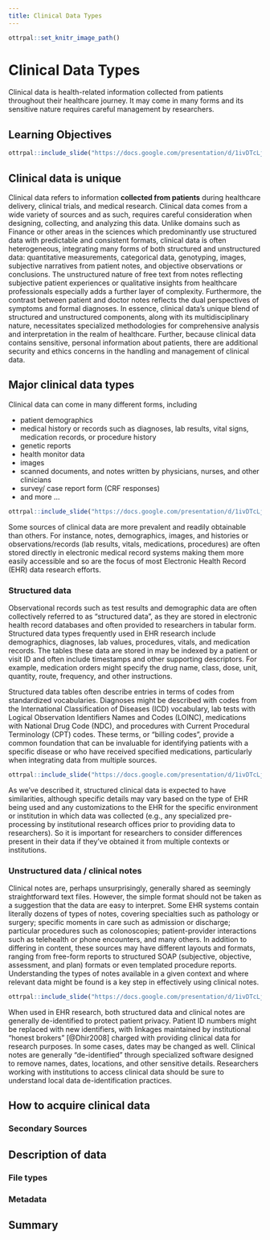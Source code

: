 ```yaml
---
title: Clinical Data Types
---
```


```r
ottrpal::set_knitr_image_path()
```


# Clinical Data Types

Clinical data is health-related information collected from patients throughout their healthcare journey. It may come in many forms and its sensitive nature requires careful management by researchers. 

## Learning Objectives

```r
ottrpal::include_slide("https://docs.google.com/presentation/d/1ivDTcLjb2078O0GemkSeCgC1jmxk4fMsiFQaPaer9mQ/edit#slide=id.g3385bea4ad0_0_30" )
```



## Clinical data is unique

Clinical data refers to information __collected from patients__ during healthcare delivery, clinical trials, and medical research. Clinical data comes from a wide variety of sources and as such, requires careful consideration when designing, collecting, and analyzing this data. Unlike domains such as Finance or other areas in the sciences which predominantly use structured data with predictable and consistent formats, clinical data is often heterogeneous, integrating many forms of both structured and unstructured data: quantitative measurements, categorical data, genotyping, images, subjective narratives from patient notes, and objective observations or conclusions. The unstructured nature of free text from notes reflecting subjective patient experiences or qualitative insights from healthcare professionals especially adds a further layer of complexity. Furthermore, the contrast between patient and doctor notes reflects the dual perspectives of symptoms and formal diagnoses. In essence, clinical data's unique blend of structured and unstructured components, along with its multidisciplinary nature, necessitates specialized methodologies for comprehensive analysis and interpretation in the realm of healthcare. Further, because clinical data contains sensitive, personal information about patients, there are additional security and ethics concerns in the handling and management of clinical data.

## Major clinical data types

Clinical data can come in many different forms, including

* patient demographics
* medical history or records such as diagnoses, lab results, vital signs, medication records, or procedure history
* genetic reports
* health monitor data
* images
* scanned documents, and notes written by physicians, nurses, and other clinicians
* survey/ case report form (CRF responses)
* and more ...

```r
ottrpal::include_slide("https://docs.google.com/presentation/d/1ivDTcLjb2078O0GemkSeCgC1jmxk4fMsiFQaPaer9mQ/edit?slide=id.g35bf5e18bfe_0_0#slide=id.g35bf5e18bfe_0_0")
```

Some sources of clinical data are more prevalent and readily obtainable than others. For instance, notes, demographics, images, and histories or observations/records (lab results, vitals, medications, procedures) are often stored directly in electronic medical record systems making them more easily accessible and so are the focus of most Electronic Health Record (EHR) data research efforts.

### Structured data

Observational records such as test results and demographic data are often collectively referred to as “structured data”, as they are stored in electronic health record databases and often provided to researchers in tabular form. Structured data types frequently used in EHR research include demographics, diagnoses, lab values, procedures, vitals, and medication records. The tables these data are stored in may be indexed by a patient or visit ID and often include timestamps and other supporting descriptors. For example, medication orders might specify the drug name, class, dose, unit, quantity, route, frequency, and other instructions.

Structured data tables often describe entries in terms of codes from standardized vocabularies. Diagnoses might be described with codes from the International Classification of Diseases (ICD) vocabulary, lab tests with Logical Observation Identifiers Names and Codes (LOINC), medications with National Drug Code (NDC), and procedures with Current Procedural Terminology (CPT) codes. These terms, or "billing codes", provide a common foundation that can be invaluable for identifying patients with a specific disease or who have received specified medications, particularly when integrating data from multiple sources.

```r
ottrpal::include_slide("https://docs.google.com/presentation/d/1ivDTcLjb2078O0GemkSeCgC1jmxk4fMsiFQaPaer9mQ/edit#slide=id.g3385bea4ad0_0_0" )
```

As we've described it, structured clinical data is expected to have similarities, although specific details may vary based on the type of EHR being used and any customizations to the EHR for the specific environment or institution in which data was collected (e.g., any specialized pre-processing by institutional research offices prior to providing data to researchers). So it is important for researchers to consider differences present in their data if they've obtained it from multiple contexts or institutions.

### Unstructured data / clinical notes

Clinical notes are, perhaps unsurprisingly, generally shared as seemingly straightforward text files. However, the simple format should not be taken as a suggestion that the data are easy to interpret. Some EHR systems contain literally dozens of types of notes, covering specialties such as pathology or surgery; specific moments in care such as admission or discharge; particular procedures such as colonoscopies; patient-provider interactions such as telehealth or phone encounters, and many others. In addition to differing in content, these sources may have different layouts and formats, ranging from free-form reports to structured SOAP (subjective, objective, assessment, and plan) formats or even templated procedure reports. Understanding the types of notes available in a given context and where relevant data might be found is a key step in effectively using clinical notes.


```r
ottrpal::include_slide("https://docs.google.com/presentation/d/1ivDTcLjb2078O0GemkSeCgC1jmxk4fMsiFQaPaer9mQ/edit#slide=id.g3385bea4ad0_0_14" )
```


When used in EHR research, both structured data and clinical notes are generally de-identified to protect patient privacy. Patient ID numbers might be replaced with new identifiers, with linkages maintained by institutional “honest brokers” [@Dhir2008] charged with providing clinical data for research purposes. In some cases, dates may be changed as well. Clinical notes are generally “de-identified” through specialized software designed to remove names, dates, locations, and other sensitive details. Researchers working with institutions to access clinical data should be sure to understand local data de-identification practices.


## How to acquire clinical data

### Secondary Sources


## Description of data

### File types

### Metadata


## Summary
